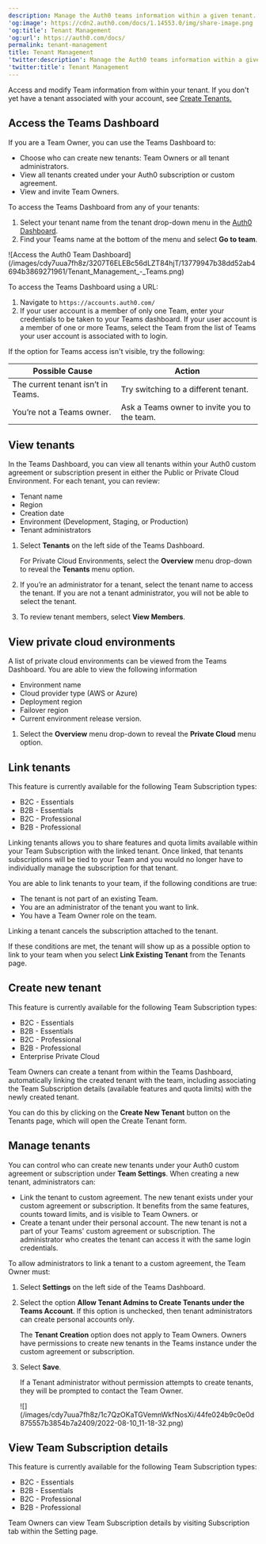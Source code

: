 ```yaml
---
description: Manage the Auth0 teams information within a given tenant.
'og:image': https://cdn2.auth0.com/docs/1.14553.0/img/share-image.png
'og:title': Tenant Management
'og:url': https://auth0.com/docs/
permalink: tenant-management
title: Tenant Management
'twitter:description': Manage the Auth0 teams information within a given tenant.
'twitter:title': Tenant Management
---
```

Access and modify Team information from within your tenant. If you don't yet have a tenant associated with your account, see [Create Tenants.](/get-started/auth0-overview/create-tenants)

## Access the Teams Dashboard

If you are a Team Owner, you can use the Teams Dashboard to:

* Choose who can create new tenants: Team Owners or all tenant administrators.
* View all tenants created under your Auth0 subscription or custom agreement.
* View and invite Team Owners.

To access the Teams Dashboard from any of your tenants:

1. Select your tenant name from the tenant drop-down menu in the [Auth0 Dashboard](https://manage.auth0.com/dashboard).
2. Find your Teams name at the bottom of the menu and select **Go to team**.

<Frame>![Access the Auth0 Team Dashboard](/images/cdy7uua7fh8z/3207T6ELEBc56dLZT84hjT/13779947b38dd52ab4694b3869271961/Tenant_Management_-_Teams.png)</Frame>

To access the Teams Dashboard using a URL:

1. Navigate to `https://accounts.auth0.com/`
2. If your user account is a member of only one Team, enter your credentials to be taken to your Teams dashboard. If your user account is a member of one or more Teams, select the Team from the list of Teams your user account is associated with to login.

If the option for Teams access isn't visible, try the following:

<table class="table"><thead>
<tr>
<th>Possible Cause</th>
<th>Action</th>
</tr>
</thead>
<tbody>
<tr>
<td>The current tenant isn’t in Teams.</td>
<td>Try switching to a different tenant.</td>
</tr>
<tr>
<td>You’re not a Teams owner.</td>
<td>Ask a Teams owner to invite you to the team.</td>
</tr>
</tbody>
</table>

## View tenants

In the Teams Dashboard, you can view all tenants within your Auth0 custom agreement or subscription present in either the Public or Private Cloud Environment. For each tenant, you can review:

* Tenant name
* Region
* Creation date
* Environment (Development, Staging, or Production)
* Tenant administrators

1. Select **Tenants** on the left side of the Teams Dashboard.

   For Private Cloud Environments, select the **Overview** menu drop-down to reveal the **Tenants** menu option.
2. If you’re an administrator for a tenant, select the tenant name to access the tenant. If you are not a tenant administrator, you will not be able to select the tenant.
3. To review tenant members, select **View Members**.

## View private cloud environments

A list of private cloud environments can be viewed from the Teams Dashboard. You are able to view the following information

* Environment name
* Cloud provider type (AWS or Azure)
* Deployment region
* Failover region
* Current environment release version.

1. Select the **Overview** menu drop-down to reveal the **Private Cloud** menu option.

## Link tenants

<Callout icon="file-lines" color="#0EA5E9" iconType="regular">

This feature is currently available for the following Team Subscription types:

* B2C - Essentials
* B2B - Essentials
* B2C - Professional
* B2B - Professional

</Callout>

Linking tenants allows you to share features and quota limits available within your Team Subscription with the linked tenant. Once linked, that tenants subscriptions will be tied to your Team and you would no longer have to individually manage the subscription for that tenant.

You are able to link tenants to your team, if the following conditions are true:

* The tenant is not part of an existing Team.
* You are an administrator of the tenant you want to link.
* You have a Team Owner role on the team.

<Callout icon="file-lines" color="#0EA5E9" iconType="regular">

Linking a tenant cancels the subscription attached to the tenant.

</Callout>

If these conditions are met, the tenant will show up as a possible option to link to your team when you select **Link Existing Tenant** from the Tenants page.

## Create new tenant

<Callout icon="file-lines" color="#0EA5E9" iconType="regular">

This feature is currently available for the following Team Subscription types:

* B2C - Essentials
* B2B - Essentials
* B2C - Professional
* B2B - Professional
* Enterprise Private Cloud

</Callout>

Team Owners can create a tenant from within the Teams Dashboard, automatically linking the created tenant with the team, including associating the Team Subscription details (available features and quota limits) with the newly created tenant.

You can do this by clicking on the **Create New Tenant** button on the Tenants page, which will open the Create Tenant form.

## Manage tenants

You can control who can create new tenants under your Auth0 custom agreement or subscription under **Team Settings**. When creating a new tenant, administrators can:

* Link the tenant to custom agreement. The new tenant exists under your custom agreement or subscription. It benefits from the same features, counts toward limits, and is visible to Team Owners.
  or
* Create a tenant under their personal account. The new tenant is not a part of your Teams' custom agreement or subscription. The administrator who creates the tenant can access it with the same login credentials.

To allow administrators to link a tenant to a custom agreement, the Team Owner must:

1. Select **Settings** on the left side of the Teams Dashboard.
2. Select the option **Allow Tenant Admins to Create Tenants under the Teams Account**. If this option is unchecked, then tenant administrators can create personal accounts only.

   <Callout icon="file-lines" color="#0EA5E9" iconType="regular">

   The **Tenant Creation** option does not apply to Team Owners. Owners have permissions to create new tenants in the Teams instance under the custom agreement or subscription.

   </Callout>
3. Select **Save**.

   <Warning>

   If a Tenant administrator without permission attempts to create tenants, they will be prompted to contact the Team Owner.

   </Warning>

   <Frame>![](/images/cdy7uua7fh8z/1c7QzOKaTGVemnWkfNosXi/44fe024b9c0e0d875557b3854b7a2409/2022-08-10_11-18-32.png)</Frame>

## View Team Subscription details

<Callout icon="file-lines" color="#0EA5E9" iconType="regular">

This feature is currently available for the following Team Subscription types:

* B2C - Essentials
* B2B - Essentials
* B2C - Professional
* B2B - Professional

</Callout>

Team Owners can view Team Subscription details by visiting Subscription tab within the Setting page.